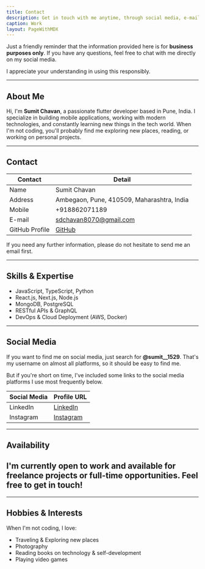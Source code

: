 ```yaml
---
title: Contact
description: Get in touch with me anytime, through social media, e-mail, or phone number.
caption: Work
layout: PageWithMDX
---
```


Just a friendly reminder that the information provided here is for **business purposes only**. If you have any questions, feel free to chat with me directly on my social media.

I appreciate your understanding in using this responsibly.

---

## About Me

Hi, I'm **Sumit Chavan**, a passionate flutter developer based in Pune, India. I specialize in building mobile applications, working with modern technologies, and constantly learning new things in the tech world. When I'm not coding, you'll probably find me exploring new places, reading, or working on personal projects.

---

## Contact

| Contact        | Detail                                       |
| -------------- | -------------------------------------------- |
| Name           | Sumit Chavan                                 |
| Address        | Ambegaon, Pune, 410509, Maharashtra, India   |
| Mobile         | +918862071189                                |
| E-mail         | sdchavan8070@gmail.com                       |
| GitHub Profile | [GitHub](https://github.com/sumitchavan8070) |

If you need any further information, please do not hesitate to send me an email first.

---

## Skills & Expertise

- JavaScript, TypeScript, Python
- React.js, Next.js, Node.js
- MongoDB, PostgreSQL
- RESTful APIs & GraphQL
- DevOps & Cloud Deployment (AWS, Docker)

---

## Social Media

If you want to find me on social media, just search for **@sumit\_\_1529**. That's my username on almost all platforms, so it should be easy to find me.

But if you're short on time, I've included some links to the social media platforms I use most frequently below.

| Social Media | Profile URL                                             |
| ------------ | ------------------------------------------------------- |
| LinkedIn     | [LinkedIn](https://in.linkedin.com/in/sumit-chavan8070) |
| Instagram    | [Instagram](https://www.instagram.com/sumit__1529)      |

---

## Availability

## I'm currently **open to work** and available for freelance projects or full-time opportunities. Feel free to get in touch!

---

## Hobbies & Interests

When I'm not coding, I love:

- Traveling & Exploring new places
- Photography
- Reading books on technology & self-development
- Playing video games
